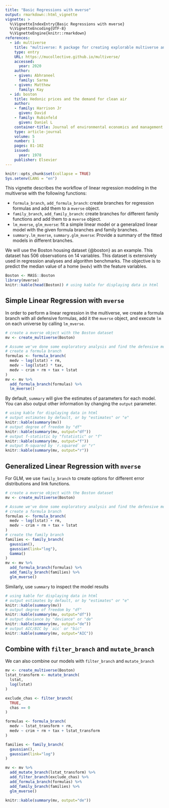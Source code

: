 ```yaml
---
title: "Basic Regressions with mverse"
output: rmarkdown::html_vignette
vignette: >
  %\VignetteIndexEntry{Basic Regressions with mverse}
  %\VignetteEncoding{UTF-8}
  %\VignetteEngine{knitr::rmarkdown}
references:
  - id: multiverse
    title: "multiverse: R package for creating explorable multiverse analysis"
    type: entry
    URL: https://mucollective.github.io/multiverse/
    accessed:
      year: 2020
    author:
    - given: Abhraneel
      family: Sarma
    - given: Matthew
      family: Kay
  - id: boston
    title: Hedonic prices and the demand for clean air
    author: 
    - family: Harrison Jr
      given: David
    - family: Rubinfeld
      given: Daniel L
    container-title: Journal of environmental economics and management
    type: article-journal
    volume: 5
    number: 1
    pages: 81-102
    issued:
      year: 1978
    publisher: Elsevier
---
```




```r
knitr::opts_chunk$set(collapse = TRUE)
Sys.setenv(LANG = "en")
```
This vignette describes the workflow of linear regression modeling in the multiverse with the following functions:

 * `formula_branch`, `add_formula_branch`: create branches for regression formulas and add them to a `mverse` object.
 * `family_branch`, `add_family_branch`: create branches for different family functions and add them to a `mverse` object. 
 * `lm_mverse`, `glm_mverse`: fit a simple linear model or a generalized linear model with the given formula branches and family branches.
 * `summary.lm_mverse`, `summary.glm_mverse`: Provide a summary of the fitted models in different branches. 

We will use the Boston housing dataset {@boston} as an example. This dataset has 506 observations on 14 variables. This dataset is extensively used in regression analyses and algorithm benchmarks. The objective is to predict the median value of a home (`medv`) with the feature variables.


```r
Boston <- MASS::Boston
library(mverse)
knitr::kable(head(Boston)) # using kable for displaying data in html
```

## Simple Linear Regression with `mverse`

In order to perform a linear regression in the multiverse, we create a formula branch with all defensive formulas, add it the `mverse` object, and execute `lm` on each universe by calling `lm_mverse`.

```r
# create a mverse object with the Boston dataset
mv <- create_multiverse(Boston)

# Assume we've done some exploratory analysis and find the defensive models
# create a formula branch
formulas <- formula_branch(
  medv ~ log(lstat) + rm,
  medv ~ log(lstat) * tax,
  medv ~ crim + rm + tax + lstat
)
mv <- mv %>% 
  add_formula_branch(formulas) %>% 
  lm_mverse()
```

By default, `summary` will give the estimates of parameters for each model. You can also output other information by changing the `output` parameter.

```r
# using kable for displaying data in html
# output estimates by default, or by "estimates" or "e"
knitr::kable(summary(mv))
# output degree of freedom by "df" 
knitr::kable(summary(mv, output="df"))
# output f-statistic by "fstatistic" or "f"
knitr::kable(summary(mv, output="f"))
# output R-squared by `r.squared` or "r"
knitr::kable(summary(mv, output="r"))
```

## Generalized Linear Regression with `mverse`

For GLM, we use `family_branch` to create options for different error distributions and link functions. 

```r
# create a mverse object with the Boston dataset
mv <- create_multiverse(Boston)

# Assume we've done some exploratory analysis and find the defensive models
# create a formula branch
formulas <- formula_branch(
  medv ~ log(lstat) + rm,
  medv ~ crim + rm + tax + lstat
)
# create the family branch
families <- family_branch(
  gaussian(),
  gaussian(link="log"),
  Gamma()
)
mv <- mv %>% 
  add_formula_branch(formulas) %>% 
  add_family_branch(families) %>% 
  glm_mverse()
```

Similarly, use `summary` to inspect the model results

```r
# using kable for displaying data in html
# output estimates by default, or by "estimates" or "e"
knitr::kable(summary(mv))
# output degree of freedom by "df" 
knitr::kable(summary(mv, output="df"))
# output deviance by "deviance" or "de"
knitr::kable(summary(mv, output="de"))
# output AIC/BIC by `aic` or "bic"
knitr::kable(summary(mv, output="AIC"))
```

## Combine with `filter_branch` and `mutate_branch`
We can also combine our models with `filter_branch` and `mutate_branch`

```r
mv <- create_multiverse(Boston)
lstat_transform <- mutate_branch(
  lstat,
  log(lstat)
)

exclude_chas <- filter_branch(
  TRUE,
  chas == 0
)

formulas <- formula_branch(
  medv ~ lstat_transform + rm,
  medv ~ crim + rm + tax + lstat_transform
)

families <- family_branch(
  gaussian(),
  gaussian(link="log")
)

mv <- mv %>% 
  add_mutate_branch(lstat_transform) %>%
  add_filter_branch(exclude_chas) %>%
  add_formula_branch(formulas) %>%
  add_family_branch(families) %>%
  glm_mverse()

knitr::kable(summary(mv, output="de"))
```

